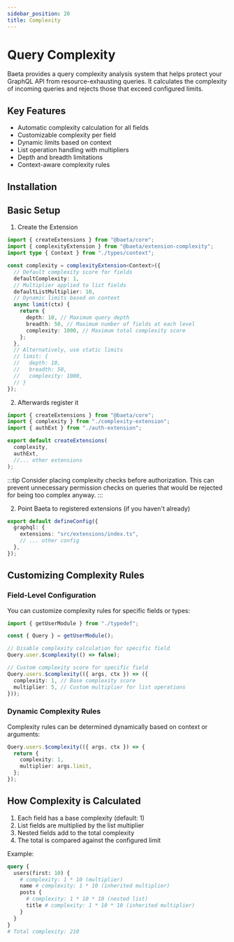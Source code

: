 ```yaml
---
sidebar_position: 20
title: Complexity
---
```


# Query Complexity

Baeta provides a query complexity analysis system that helps protect your GraphQL API from resource-exhausting queries. It calculates the complexity of incoming queries and rejects those that exceed configured limits.

## Key Features

- Automatic complexity calculation for all fields
- Customizable complexity per field
- Dynamic limits based on context
- List operation handling with multipliers
- Depth and breadth limitations
- Context-aware complexity rules

## Installation


<PackageManagerAdd package="@baeta/extension-complexity" />

## Basic Setup

1. Create the Extension

```typescript
import { createExtensions } from "@baeta/core";
import { complexityExtension } from "@baeta/extension-complexity";
import type { Context } from "./types/context";

const complexity = complexityExtension<Context>({
  // Default complexity score for fields
  defaultComplexity: 1,
  // Multiplier applied to list fields
  defaultListMultiplier: 10,
  // Dynamic limits based on context
  async limit(ctx) {
    return {
      depth: 10, // Maximum query depth
      breadth: 50, // Maximum number of fields at each level
      complexity: 1000, // Maximum total complexity score
    };
  },
  // Alternatively, use static limits
  // limit: {
  //   depth: 10,
  //   breadth: 50,
  //   complexity: 1000,
  // }
});
```

2. Afterwards register it

```typescript
import { createExtensions } from "@baeta/core";
import { complexity } from "./complexity-extension";
import { authExt } from "./auth-extension";

export default createExtensions(
  complexity,
  authExt,
  //... other extensions
);
```

:::tip
Consider placing complexity checks before authorization. This can prevent unnecessary permission checks on queries that would be rejected for being too complex anyway.
:::

2. Point Baeta to registered extensions (if you haven't already)

```typescript
export default defineConfig({
  graphql: {
    extensions: "src/extensions/index.ts",
    // ... other config
  },
});
```

## Customizing Complexity Rules

### Field-Level Configuration

You can customize complexity rules for specific fields or types:

```typescript
import { getUserModule } from "./typedef";

const { Query } = getUserModule();

// Disable complexity calculation for specific field
Query.user.$complexity(() => false);

// Custom complexity score for specific field
Query.users.$complexity(({ args, ctx }) => ({
  complexity: 1, // Base complexity score
  multiplier: 5, // Custom multiplier for list operations
}));
```

### Dynamic Complexity Rules

Complexity rules can be determined dynamically based on context or arguments:

```typescript
Query.users.$complexity(({ args, ctx }) => {
  return {
    complexity: 1,
    multiplier: args.limit,
  };
});
```

## How Complexity is Calculated

1. Each field has a base complexity (default: 1)
2. List fields are multiplied by the list multiplier
3. Nested fields add to the total complexity
4. The total is compared against the configured limit

Example:

```graphql
query {
  users(first: 10) {
    # complexity: 1 * 10 (multiplier)
    name # complexity: 1 * 10 (inherited multiplier)
    posts {
      # complexity: 1 * 10 * 10 (nested list)
      title # complexity: 1 * 10 * 10 (inherited multiplier)
    }
  }
}
# Total complexity: 210
```
